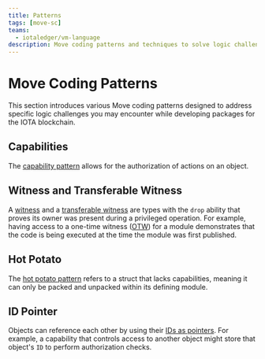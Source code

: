 ```yaml
---
title: Patterns
tags: [move-sc]
teams:
  - iotaledger/vm-language
description: Move coding patterns and techniques to solve logic challenges when developing Move packages for the IOTA blockchain, including capabilities, witness and transferable witness, hot potato, and ID pointer.
---
```


# Move Coding Patterns

This section introduces various Move coding patterns designed to address specific logic challenges
you may encounter while developing packages for the IOTA blockchain.

## Capabilities

The [capability pattern](capabilities.mdx) allows for the authorization of actions on an object.

## Witness and Transferable Witness

A [witness](witness.mdx) and a [transferable witness](transferable-witness.mdx) are types with the `drop` ability 
that proves its owner was present during a privileged operation.
For example, having access to a one-time witness ([OTW](../one-time-witness.mdx))
for a module demonstrates that the code is being executed at the time the module was first published.

## Hot Potato

The [hot potato pattern](hot-potato.mdx) refers to a struct that lacks capabilities,
meaning it can only be packed and unpacked within its defining module.

## ID Pointer

Objects can reference each other by using their [IDs as pointers](id-pointer.mdx).
For example, 
a capability that controls access to another object might store that object's `ID` to perform authorization checks.
